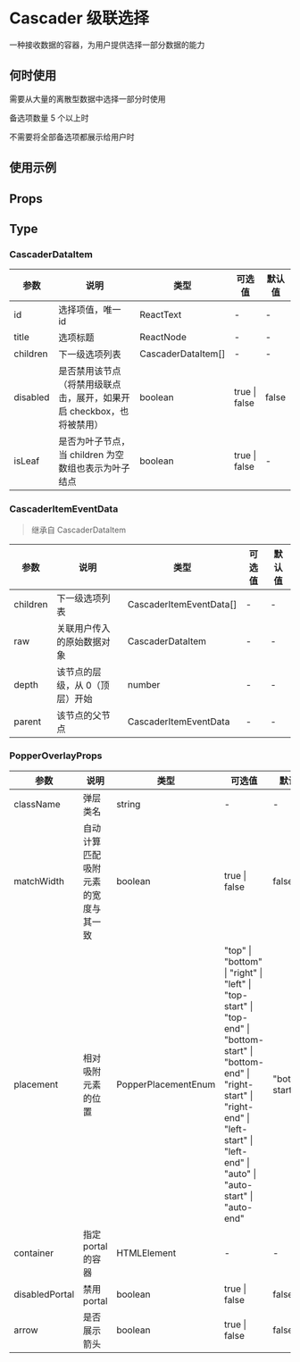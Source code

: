 # Cascader 级联选择

一种接收数据的容器，为用户提供选择一部分数据的能力

## 何时使用

需要从大量的离散型数据中选择一部分时使用

备选项数量 5 个以上时

不需要将全部备选项都展示给用户时

## 使用示例

<!-- Inject Stories -->

## Props

<!-- Inject Props -->

## Type

### CascaderDataItem

| 参数     | 说明                                                                  | 类型               | 可选值        | 默认值 |
| -------- | --------------------------------------------------------------------- | ------------------ | ------------- | ------ |
| id       | 选择项值，唯一 id                                                     | ReactText          | -             | -      |
| title    | 选项标题                                                              | ReactNode          | -             | -      |
| children | 下一级选项列表                                                        | CascaderDataItem[] | -             | -      |
| disabled | 是否禁用该节点（将禁用级联点击，展开，如果开启 checkbox，也将被禁用） | boolean            | true \| false | false  |
| isLeaf   | 是否为叶子节点，当 children 为空数组也表示为叶子结点                  | boolean            | true \| false | -      |

### CascaderItemEventData

> 继承自 CascaderDataItem

| 参数     | 说明                           | 类型                    | 可选值 | 默认值 |
| -------- | ------------------------------ | ----------------------- | ------ | ------ |
| children | 下一级选项列表                 | CascaderItemEventData[] | -      | -      |
| raw      | 关联用户传入的原始数据对象     | CascaderDataItem        | -      | -      |
| depth    | 该节点的层级，从 0（顶层）开始 | number                  | -      | -      |
| parent   | 该节点的父节点                 | CascaderItemEventData   | -      | -      |

### PopperOverlayProps

| 参数           | 说明                               | 类型                | 可选值                                                                                                                                                                                                     | 默认值         |
| -------------- | ---------------------------------- | ------------------- | ---------------------------------------------------------------------------------------------------------------------------------------------------------------------------------------------------------- | -------------- |
| className      | 弹层类名                           | string              | -                                                                                                                                                                                                          | -              |
| matchWidth     | 自动计算匹配吸附元素的宽度与其一致 | boolean             | true \| false                                                                                                                                                                                              | false          |
| placement      | 相对吸附元素的位置                 | PopperPlacementEnum | "top" \| "bottom" \| "right" \| "left" \| "top-start" \| "top-end" \| "bottom-start" \| "bottom-end" \| "right-start" \| "right-end" \| "left-start" \| "left-end" \| "auto" \| "auto-start" \| "auto-end" | "bottom-start" |
| container      | 指定 portal 的容器                 | HTMLElement         | -                                                                                                                                                                                                          | -              |
| disabledPortal | 禁用 portal                        | boolean             | true \| false                                                                                                                                                                                              | false          |
| arrow          | 是否展示箭头                       | boolean             | true \| false                                                                                                                                                                                              | false          |
